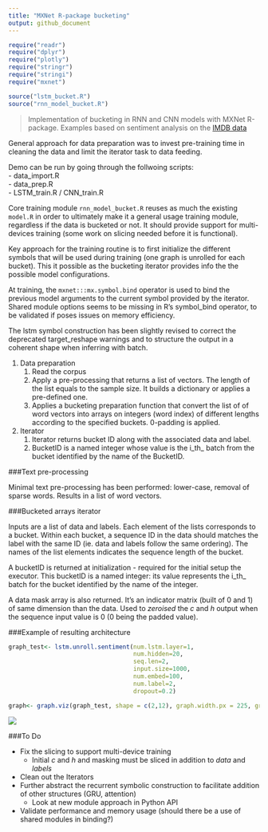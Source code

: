 ```yaml
---
title: "MXNet R-package bucketing"
output: github_document
---
```




```r

require("readr")
require("dplyr")
require("plotly")
require("stringr")
require("stringi")
require("mxnet")

source("lstm_bucket.R")
source("rnn_model_bucket.R")

```

> Implementation of bucketing in RNN and CNN models with MXNet R-package. Examples based on sentiment analysis on the [IMDB data](http://ai.stanford.edu/~amaas/data/sentiment/)

General approach for data preparation was to invest pre-training time in cleaning the data and limit the iterator task to data feeding.  

Demo can be run by going through the follwoing scripts:  
  - data_import.R  
  - data_prep.R  
  - LSTM_train.R / CNN_train.R  

Core training module `rnn_model_bucket.R` reuses as much the existing `model.R` in order to ultimately make it a general usage training module, regardless if the data is bucketed or not. It should provide support for multi-devices training (some work on slicing needed before it is functional). 

Key approach for the training routine is to first initialize the different symbols that will be used during  training (one graph is unrolled for each bucket). This it possible as the bucketing iterator provides info the the possible model configurations. 

At training, the `mxnet:::mx.symbol.bind` operator is used to bind the previous model arguments to the current symbol provided by the iterator. Shared module options seems to be missing in R's symbol_bind operator, to be validated if poses issues on memory efficiency. 

The lstm symbol construction has been slightly revised to correct the deprecated target_reshape warnings and to structure the output in a coherent shape when inferring with batch.  

1.  Data preparation  
    1. Read the corpus  
    2. Apply a pre-processing that returns a list of vectors. The length of the list equals to the sample size.  It builds a dictionary or applies a pre-defined one.  
    3. Applies a bucketing preparation function that convert the list of of word vectors into arrays on integers (word index) of different lengths according to the specified buckets. 0-padding is applied.  

2.  Iterator  
    1. Iterator returns bucket ID along with the associated data and label.  
    2. BucketID is a named integer whose value is the i_th_ batch from the bucket identified by the name of the BucketID.  

###Text pre-processing

Minimal text pre-processing has been performed: lower-case, removal of sparse words. 
Results in a list of word vectors. 

###Bucketed arrays iterator

Inputs are a list of data and labels. Each element of the lists corresponds to a bucket. Within each bucket, a sequence ID in the data should matches the label with the same ID (ie. data and labels follow the same ordering). The names of the list elements indicates the sequence length of the bucket. 

A bucketID is returned at initialization - required for the initial setup the executor. 
This bucketID is a named integer: its value represents the i_th_ batch for the bucket identified by the name of the integer. 

A data mask array is also returned. It's an indicator matrix (built of 0 and 1) of same dimension than the data. Used to *zeroised* the *c* and *h* output when the sequence input value is 0 (0 being the padded value).

###Example of resulting architecture

```r


graph_test<- lstm.unroll.sentiment(num.lstm.layer=1,
                                   num.hidden=20,
                                   seq.len=2,
                                   input.size=1000,
                                   num.embed=100,
                                   num.label=2,
                                   dropout=0.2)

graph<- graph.viz(graph_test, shape = c(2,12), graph.width.px = 225, graph.height.px = 450)

```
![](lstm_demo.png)


###To Do

- Fix the slicing to support multi-device training  
    - Initial _c_ and _h_ and masking must be sliced in addition to _data_ and _labels_
- Clean out the Iterators    
- Further abstract the recurrent symbolic construction to facilitate addition of other structures (GRU, attention)  
    - Look at new module approach in Python API  
- Validate performance and memory usage (should there be a use of shared modules in binding?)
